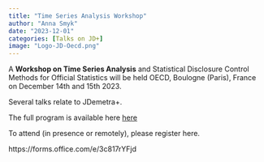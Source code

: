 ```yaml
---
title: "Time Series Analysis Workshop"
author: "Anna Smyk"
date: "2023-12-01"
categories: [Talks on JD+]
image: "Logo-JD-Oecd.png"
---
```


A **Workshop on Time Series Analysis**  and Statistical Disclosure Control Methods for Official Statistics will be held OECD, Boulogne (Paris), France on December 14th and 15th 2023.

Several talks relate to JDemetra+.

The full program is available here [here](2023-12-14 STACE Workshop - Draft Program V3.pdf)

To attend (in presence or remotely), please register here.

https://forms.office.com/e/3c817rYFjd


